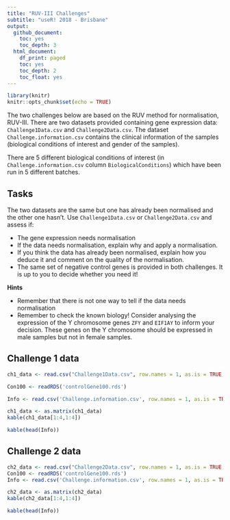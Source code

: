 ```yaml
---
title: "RUV-III Challenges"
subtitle: "useR! 2018 - Brisbane"
output:
  github_document:
    toc: yes
    toc_depth: 3
  html_document:
    df_print: paged
    toc: yes
    toc_depth: 2
    toc_float: yes
---
```


```r
library(knitr)
knitr::opts_chunk$set(echo = TRUE)
```

The two challenges below are based on the RUV method for normalisation, RUV-III. There are two datasets provided containing gene expression data: `Challenge1Data.csv` and `Challenge2Data.csv`. The dataset `Challenge.information.csv` contains the clinical information of the samples (biological conditions of interest and gender of the samples).

There are 5 different biological conditions of interest (in `Challenge.information.csv` column `BiologicalConditions`) which have been run in 5 different batches. 

## Tasks

The two datasets are the same but one has already been normalised and the other one hasn't. 
Use `Challenge1Data.csv` or `Challenge2Data.csv` and assess if:

* The gene expression needs normalisation
* If the data needs normalisation, explain why and apply a normalisation.
* If you think the data has already been normalised, explain how you deduce it and comment on the quality of the normalisation.
* The same set of negative control genes is provided in both challenges. It is up to you to decide whether you need it!

**Hints**

* Remember that there is not one way to tell if the data needs normalisation
* Remember to check the known biology! Consider analysing the expression of the Y chromosome  genes `ZFY` and `EIF1AY` to inform your decision. These genes on the Y chromosome should be expressed in male samples but not in female samples.

## Challenge 1 data

```r
ch1_data <- read.csv("Challenge1Data.csv", row.names = 1, as.is = TRUE, stringsAsFactors = FALSE)

Con100 <- readRDS('controlGene100.rds')

Info <- read.csv('Challenge.information.csv', row.names = 1, as.is = TRUE, stringsAsFactors = FALSE)

ch1_data <- as.matrix(ch1_data)
kable(ch1_data[1:4,1:4])

kable(head(Info))

```

## Challenge 2 data

```r
ch2_data <- read.csv("Challenge2Data.csv", row.names = 1, as.is = TRUE, stringsAsFactors = FALSE)
Con100 <- readRDS('controlGene100.rds')
Info <- read.csv('Challenge.information.csv', row.names = 1, as.is = TRUE, stringsAsFactors = FALSE)

ch2_data <- as.matrix(ch2_data)
kable(ch2_data[1:4,1:4])

kable(head(Info))

```
